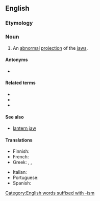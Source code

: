 ==English==
{{wikipedia}}

===Etymology===
{{af|en|pro-|gnatho-|-ism}}

===Noun===
{{en-noun|~}}

# An [[abnormal]] [[projection]] of the [[jaw]]s.

====Antonyms====
* {{l|en|retrognathism}}

====Related terms====
* {{l|en|prognathia}}
* {{l|en|prognathic}}
* {{l|en|prognathous}}

====See also====
* [[lantern jaw]]

====Translations====
{{trans-top|abnormal projection of jaws}}
* Finnish: {{t|fi|prognatia}}
* French: {{t+|fr|prognathisme|f}}
* Greek: {{t+|el|προγναθισμός|m}}, {{t+|el|προγναθία|f}}, {{t+|el|εξωγναθία|f}}
{{trans-mid}}
* Italian: {{t+|it|prognatismo|m}}
* Portuguese: {{t|pt|prognatismo|m}}
* Spanish: {{t+|es|prognatismo|m}}
{{trans-bottom}}

[[Category:English words suffixed with -ism]]